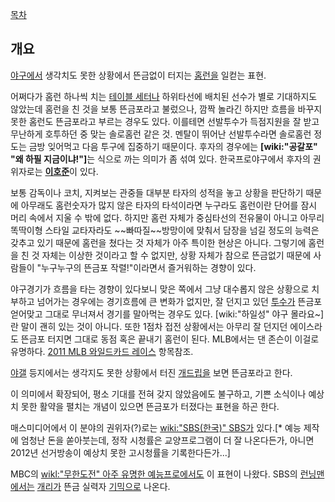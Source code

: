 [[목차]]
== 개요 ==
[[야구]]에서 생각치도 못한 상황에서 뜬금없이 터지는 [[홈런]]을 일컫는 표현.

어쩌다가 홈런 하나씩 치는 [[테이블 세터]]나 하위타선에 배치된 선수가 별로 기대하지도 않았는데 홈런을 친 것을 보통 뜬금포라고 불렀으나, 깜짝 놀라긴 하지만 흐름을 바꾸지 못한 홈런도 뜬금포라고 부르는 경우도 있다. 이를테면 선발투수가 득점지원을 잘 받고 무난하게 호투하던 중 맞는 솔로홈런 같은 것. 멘탈이 뛰어난 선발투수라면 솔로홈런 정도는 금방 잊어먹고 다음 투구에 집중하기 때문이다. 후자의 경우에는 '''[wiki:"공갈포" "왜 하필 지금이냐!"]'''는 식으로 까는 의미가 좀 섞여 있다. 한국프로야구에서 후자의 권위자로는 '''[[이호준]]'''이 있다.

보통 감독이나 코치, 지켜보는 관중들 대부분 타자의 성적을 놓고 상황을 판단하기 때문에 아무래도 홈런숫자가 많지 않은 타자의 타석이라면 누구라도 홈런이란 단어를 잠시 머리 속에서 지울 수 밖에 없다. 하지만 홈런 자체가 중심타선의 전유물이 아니고 아무리 똑딱이형 스타일 교타자라도 ~~빠따질~~방망이에 맞춰서 담장을 넘길 정도의 능력은 갖추고 있기 때문에 홈런을 쳤다는 것 자체가 아주 특이한 현상은 아니다. 그렇기에 홈런을 친 것 자체는 이상한 것이라고 할 수 없지만, 상황 자체가 참으로 뜬금없기 때문에 사람들이 "누구누구의 뜬금포 작렬!"이라면서 즐거워하는 경향이 있다.

야구경기가 흐름을 타는 경향이 있다보니 맞은 쪽에서 그냥 대수롭지 않은 상황으로 치부하고 넘어가는 경우에는 경기흐름에 큰 변화가 없지만, 잘 던지고 있던 [[투수]]가 뜬금포 얻어맞고 그대로 무너져서 경기를 말아먹는 경우도 있다. [wiki:"하일성" 야구 몰라요~]란 말이 괜히 있는 것이 아니다. 또한 1점차 접전 상황에서는 아무리 잘 던지던 에이스라도 뜬금포 터지면 그대로 동점 혹은 끝내기 홈런이 된다. MLB에서는 댄 존슨이 이걸로 유명하다. [[2011 MLB 와일드카드 레이스]] 항목참조.

[[야갤]] 등지에서는 생각지도 못한 상황에서 터진 [[개드립]]을 보면 뜬금포라고 한다.

이 의미에서 확장되어, 평소 기대를 전혀 갖지 않았음에도 불구하고, 기쁜 소식이나 예상치 못한 활약을 펼치는 개념이 있으면 뜬금포가 터졌다는 표현을 하곤 한다.

매스미디어에서 이 분야의 권위자(?)로는 [[wiki:"SBS(한국)" SBS]]가 있다.[* 예능 제작에 엄청난 돈을 쏟아붓는데, 정작 시청률은 교양프로그램이 더 잘 나온다든가, 아니면 2012년 선거방송이 예상치 못한 고시청률을 기록한다든가...]

MBC의 [[wikl:"무한도전" 아주 유명한 예능프로]]에서도 이 표현이 나왔다. SBS의 [[런닝맨]]에서는 [[개리]]가 뜬금 실력자 [[기믹]]으로 나온다.
